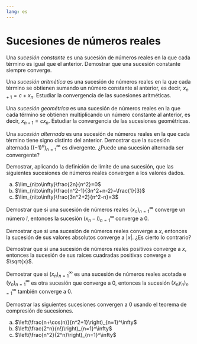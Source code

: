 ```yaml
---
lang: es
---
```

<!-- LTeX: language = es-ES -->

# Sucesiones de números reales

:::{#exr-sucesion-constante}
Una _sucesión constante_ es una sucesión de números reales en la que cada término es igual que el anterior. Demostrar que una sucesión constante siempre converge.
:::

:::{#exr-sucesion-aritmética}
Una _sucesión aritmética_ es una sucesión de números reales en la que cada término se obtienen sumando un número constante al anterior, es decir, $x_{n+1} = c+x_n$. Estudiar la convergencia de las sucesiones aritméticas.
:::

:::{#exr-sucesion-geométrica}
Una _sucesión geométrica_ es una sucesión de números reales en la que cada término se obtienen multiplicando un número constante al anterior, es decir, $x_{n+1} = cx_n$. Estudiar la convergencia de las sucesiones geométricas.
:::

:::{#exr-sucesion-alternada}
Una _sucesión alternada_ es una sucesión de números reales en la que cada término tiene signo distinto del anterior. Demostrar que la sucesión alternada $((-1)^n)_{n=1}^\infty$ es divergente. ¿Puede una sucesión alternada ser convergente?
:::

:::{#exr-limites-sucesiones}
Demostrar, aplicando la definición de límite de una sucesión, que las siguientes sucesiones de números reales convergen a los valores dados.

a. $\lim_{n\to\infty}\frac{2n}{n^2}=0$
a. $\lim_{n\to\infty}\frac{n^2-1}{3n^2+n-2}=\frac{1}{3}$
a. $\lim_{n\to\infty}\frac{3n^2+2}{n^2-n}=3$
:::

:::{#exr-convergencia-diferencia-limite}
Demostrar que si una sucesión de números reales $(x_n)_{n=1}^\infty$ converge un número $l$, entonces la sucesión $(x_n-l)_{n=1}^\infty$ converge a $0$.
:::

:::{#exr-sucesion-valor-absoluto}
Demostrar que si una sucesión de números reales converge a $x$, entonces la sucesión de sus valores absolutos converge a $|x|$. ¿Es cierto lo contrario?
:::

:::{#exr-sucesion-raiz-cuadrada}
Demostrar que si una sucesión de números reales positivos converge a $x$, entonces la sucesión de sus raíces cuadradas positivas converge a $\sqrt{x}$.
:::

:::{#exr-producto-sucesion-convergente-0}
Demostrar que si $(x_n)_{n=1}^\infty$ es una sucesión de números reales acotada e $(y_n)_{n=1}^\infty$ es otra sucesión que converge a $0$, entonces la sucesión $(x_ny_n)_{n=1}^\infty$ también converge a $0$.
:::

:::{#exr-compresion-sucesiones}
Demostrar las siguientes sucesiones convergen a $0$ usando el teorema de compresión de sucesiones.

a. $\left(\frac{n+\cos(n)}{n^2+1}\right)_{n=1}^\infty$
a. $\left(\frac{2^n}{n!}\right)_{n=1}^\infty$
a. $\left(\frac{n^2}{2^n}\right)_{n=1}^\infty$
:::


